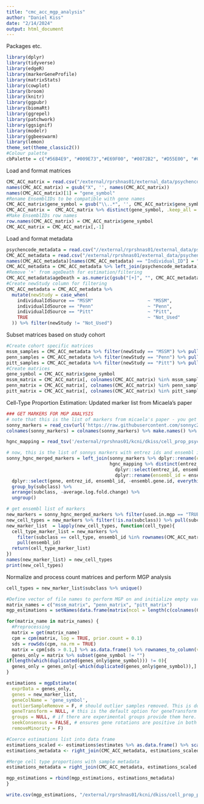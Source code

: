 ```yaml
---
title: "cmc_acc_mgp_analysis"
author: "Daniel Kiss"
date: "2/14/2024"
output: html_document
---
```


Packages etc.
```r
library(dplyr)
library(tidyverse)
library(edgeR)
library(markerGeneProfile) 
library(matrixStats)
library(cowplot)
library(broom)
library(knitr)
library(ggpubr)
library(biomaRt)
library(ggrepel)
library(patchwork)
library(ggsignif)
library(modelr)
library(ggbeeswarm)
library(lemon)
theme_set(theme_classic2())
#Colour palette
cbPalette = c("#56B4E9", "#009E73","#E69F00", "#0072B2", "#D55E00", "#CC79A7","#000000","#F0E442")
```


Load and format matrices
```r
CMC_ACC_matrix = read.csv("/external/rprshnas01/external_data/psychencode/PsychENCODE/CMC_ACC/RNA/CMC_ACC_count_matrix.csv") 
names(CMC_ACC_matrix) = gsub("X", '', names(CMC_ACC_matrix))
names(CMC_ACC_matrix)[1] = "gene_symbol"
#Rename EnsemblIDs to be compatible with gene names
CMC_ACC_matrix$gene_symbol = gsub("\\..*", '', CMC_ACC_matrix$gene_symbol)
CMC_ACC_matrix =  CMC_ACC_matrix %>% distinct(gene_symbol, .keep_all = TRUE)
#Make EnsemblIDs row names
row.names(CMC_ACC_matrix) = CMC_ACC_matrix$gene_symbol
CMC_ACC_matrix = CMC_ACC_matrix[,-1]

```


Load and format metadata
```r
psychencode_metadata = read.csv("//external/rprshnas01/external_data/psychencode/PsychENCODE/Metadata/CapstoneCollection_Metadata_Clinical.csv")
CMC_ACC_metadata = read.csv("/external/rprshnas01/external_data/psychencode/PsychENCODE/CMC_ACC/CMC_Human_rnaSeq_metadata_release6.csv") 
names(CMC_ACC_metadata)[names(CMC_ACC_metadata) == "Individual_ID"] = "individualID"
CMC_ACC_metadata = CMC_ACC_metadata %>% left_join(psychencode_metadata)
#Remove '+' from ageDeath for estimation/filtering
CMC_ACC_metadata$ageDeath = as.numeric(gsub("[+]", "", CMC_ACC_metadata$ageDeath))
#Create newStudy column for filtering
CMC_ACC_metadata = CMC_ACC_metadata %>%
  mutate(newStudy = case_when(
    individualIdSource == "MSSM"                    ~ "MSSM",
    individualIdSource == "Penn"                    ~ "Penn",
    individualIdSource == "Pitt"                    ~ "Pitt",
    TRUE                                            ~ "Not_Used"
  )) %>% filter(newStudy != "Not_Used")

```

Subset matrices based on study cohort
```r

#Create cohort specific matrices
mssm_samples = CMC_ACC_metadata %>% filter(newStudy == "MSSM") %>% pull(SampleID)
penn_samples = CMC_ACC_metadata %>% filter(newStudy == "Penn") %>% pull(SampleID)
pitt_samples = CMC_ACC_metadata %>% filter(newStudy == "Pitt") %>% pull(SampleID)
#Create matrices
gene_symbol = CMC_ACC_matrix$gene_symbol
mssm_matrix = CMC_ACC_matrix[, colnames(CMC_ACC_matrix) %in% mssm_samples] 
penn_matrix = CMC_ACC_matrix[, colnames(CMC_ACC_matrix) %in% penn_samples]
pitt_matrix = CMC_ACC_matrix[, colnames(CMC_ACC_matrix) %in% pitt_samples] 
```


Cell-Type Proportion Estimation: Updated marker list from Micaela's paper
```r
### GET MARKERS FOR MGP ANALYSIS
# note that this is the list of markers from micaela's paper - you get similar but diff results if you use the markers from the aging paper
sonny_markers = read_csv(url('https://raw.githubusercontent.com/sonnyc247/MarkerSelection/master/Data/Outputs/CSVs_and_Tables/Markers/MTG_and_CgG_lfct2/new_MTGnCgG_lfct2.5_Publication.csv'))
colnames(sonny_markers) = colnames(sonny_markers) %>% make.names() %>% tolower()

hgnc_mapping = read_tsv('/external/rprshnas01/kcni/dkiss/cell_prop_psychiatry/data/hgnc_complete_set.txt')

# now, this is the list of sonnys markers with entrez ids and ensembl ids where possible
sonny_hgnc_merged_markers = left_join(sonny_markers %>% dplyr::rename(entrez_id = entrez.gene.id), 
                                      hgnc_mapping %>% distinct(entrez_id, .keep_all = T)%>% 
                                        dplyr::select(entrez_id, ensembl_gene_id) %>% 
                                        dplyr::rename(ensembl_id = ensembl_gene_id)) %>% 
  dplyr::select(gene, entrez_id, ensembl_id, -ensembl.gene.id, everything()) %>% 
  group_by(subclass) %>% 
  arrange(subclass, -average.log.fold.change) %>% 
  ungroup()

# get ensembl list of markers
new_markers = sonny_hgnc_merged_markers %>% filter(used.in.mgp == "TRUE")
new_cell_types = new_markers %>% filter(!is.na(subclass)) %>% pull(subclass) %>% unique
new_marker_list  = lapply(new_cell_types, function(cell_type){
  cell_type_marker_list = new_markers %>% 
    filter(subclass == cell_type, ensembl_id %in% rownames(CMC_ACC_matrix)) %>% 
    pull(ensembl_id)
  return(cell_type_marker_list)
})
names(new_marker_list) = new_cell_types
print(new_cell_types)
```

Normalize and process count matrices and perform MGP analysis
```r
cell_types = new_marker_list$subclass %>% unique()

#Define vector of file names to perform MGP on and initialize empty variable before looping
matrix_names = c("mssm_matrix", "penn_matrix", "pitt_matrix")
mgp_estimations = setNames(data.frame(matrix(ncol = length(c(colnames(CMC_ACC_metadata), cell_types)), nrow = 0)), c(colnames(CMC_ACC_metadata), cell_types))

for(matrix_name in matrix_names) {
  #Preprocessing
  matrix = get(matrix_name)
  cpm = cpm(matrix, log = TRUE, prior.count = 0.1)
  sds = rowSds(cpm, na.rm = TRUE)
  matrix = cpm[sds > 0.1,] %>% as.data.frame() %>% rownames_to_column(var = "gene_symbol") #Consider setting SD cutoff to 0 
  genes_only = matrix %>% subset(gene_symbol != "")
if(length(which(duplicated(genes_only$gene_symbol))) != 0){
  genes_only = genes_only[-which(duplicated(genes_only$gene_symbol)),]
}

estimations = mgpEstimate(
  exprData = genes_only,
  genes = new_marker_list,
  geneColName = 'gene_symbol',
  outlierSampleRemove = F, # should outlier samples removed. This is done using boxplot stats
  geneTransform = NULL, # this is the default option for geneTransform
  groups = NULL, # if there are experimental groups provide them here. if not desired set to NULL
  seekConsensus = FALSE, # ensures gene rotations are positive in both of the groups
  removeMinority = F)

#Coerce estimations list into data frame 
estimations_scaled <- estimations$estimates %>% as.data.frame() %>% scale() %>% as.data.frame() %>% tibble::rownames_to_column(var = "SampleID")
estimations_metadata <- right_join(CMC_ACC_metadata, estimations_scaled, by = "SampleID")

#Merge cell type proportions with sample metadata
estimations_metadata = right_join(CMC_ACC_metadata, estimations_scaled )

mgp_estimations = rbind(mgp_estimations, estimations_metadata) 
}

write.csv(mgp_estimations, "/external/rprshnas01/kcni/dkiss/cell_prop_psychiatry/data/cmc_acc_mgp_estimations.csv")
```






